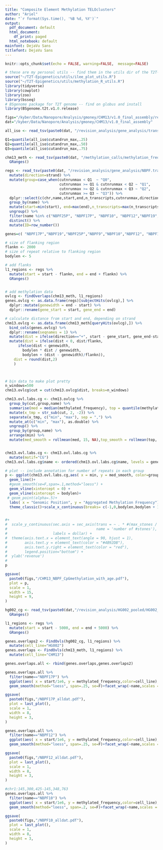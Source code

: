 ```yaml
---
title: "Composite Element Methylation TELOclusters"
author: "Ariel"
date: "`r format(Sys.time(), '%B %d, %Y')`"
output:
  pdf_document: default
  html_document:
    df_print: paged
  html_notebook: default
mainfont: DejaVu Sans
titlefont: DejaVu Sans
---
```


```r
knitr::opts_chunk$set(echo = FALSE, warning=FALSE,  message=FALSE)

# these are my personal utils -- find them in the utils dir of the T2T-Epigenetics git repo
source("~/T2T-Epigenetics/utils/ilee_plot_utils.R")
source("~/T2T-Epigenetics/utils/methylation_R_utils.R")
library(tidyverse)
library(cowplot)
library(zoo)
library(bsseq)
# BSgenome package for T2T genome -- find on globus and install
library(BSgenome.t2t.v1.0.release)

figs="/kyber/Data/Nanopore/Analysis/gmoney/CHM13/v1.0_final_assembly/revision_analysis/gene_analysis/figures"
dat="/kyber/Data/Nanopore/Analysis/gmoney/CHM13/v1.0_final_assembly"
```

```r

all_iso <- read_tsv(paste0(dat, "/revision_analysis/gene_analysis/transcripts.meth.and.cutandrun.bed")) 

Q1=quantile(all_iso$cutandrun_max,.25)
Q2=quantile(all_iso$cutandrun_max,.50)
Q3=quantile(all_iso$cutandrun_max,.75)

chm13_meth <- read_tsv(paste0(dat, "/methylation_calls/methylation_frequency_50kb_split.tsv")) %>%
  GRanges()

regs <- read_tsv(paste0(dat, "/revision_analysis/gene_analysis/NBPF.transcripts.meth.and.cutandrun_CGIstarts.bed"),col_names = c("chr", "start", "end", "name","strand", "n_transcripts","called_sites", "num","meth","cutnrunmax")) %>%
  mutate(direction=strand) %>%
  mutate(group=case_when(cutnrunmax < Q1  ~ "Q0", 
                         cutnrunmax >= Q1 & cutnrunmax < Q2 ~ "Q1",
                         cutnrunmax >= Q2 & cutnrunmax < Q3 ~ "Q2",
                         cutnrunmax >= Q3 ~ "Q3")) %>%
  dplyr::select(c(chr,name,start,end,n_transcripts,cutnrunmax,direction,group)) %>%
  group_by(name) %>%
  mutate(start=min(start), end=max(end),n_transcripts=max(n_transcripts),cutnrunmax=max(cutnrunmax)) %>%
  ungroup() %>%
  filter(name %in% c("NBPF25P", "NBPF17P", "NBPF10", "NBPF12","NBPF19", "NBPF1","NBPF15", "NBPF20", "NBPF26", "NBPF25P", "NBPF8", "NBPF8","NBPF11","NBPF9"))%>%
  distinct() %>%
  mutate(ID=row_number())

```

```r
genes=c( "NBPF17P","NBPF19","NBPF25P","NBPF9","NBPF10","NBPF12", "NBPF11", "NBPF15","NBPF20","NBPF26", "NBPF8", "NBPF1")

# size of flanking region
flankn <- 2000
# size of repeat relative to flanking region
bodylen <- 5

# add flanks
l1_regions <- regs %>%
  mutate(start = start - flankn, end = end + flankn) %>%
  GRanges()


# add methylation data
ovlcg <- findOverlaps(chm13_meth, l1_regions)
genes.ovlcg <- as.data.frame(regs)[subjectHits(ovlcg),] %>%
  dplyr::mutate(genewidth = end - start) %>%
  dplyr::rename(gene_start = start, gene_end = end) 

# calculate distance from start and end, depending on strand 
chm13.ovlcg <- as.data.frame(chm13_meth[queryHits(ovlcg),]) %>%
  bind_cols(genes.ovlcg) %>%
  dplyr::rename(seqnames = 1) %>%
  mutate(dist = ifelse(direction=="+", start - gene_start, gene_end-start)) %>%
  mutate(dist = ifelse(dist < 0, dist/flankn,
      ifelse(dist < genewidth,
        bodylen * dist / genewidth,
        bodylen + (dist - genewidth)/flankn)), 
    dist = round(dist,2)
    )



# bin data to make plot pretty
n_windows=500
chm13.ovlcg$cut = cut(chm13.ovlcg$dist, breaks=n_windows)

chm13.ovl.labs.cg <- chm13.ovlcg %>%
  group_by(cut,group,name) %>%
  summarise(med = median(methylated_frequency), top = quantile(methylated_frequency, 0.75), bot = quantile(methylated_frequency, 0.25), n_genes = length(methylated_frequency)) %>%
  mutate(x_tmp = str_sub(cut, 2, -2)) %>% 
  separate(x_tmp, c("min", "max"), sep = ",") %>% 
  mutate_at(c("min", "max"), as.double) %>%
  ungroup() %>%
  group_by(group,name) %>%
  arrange(min) %>%
  mutate(med_smooth = rollmean(med, 15, NA),top_smooth = rollmean(top, 10, NA),bot_smooth = rollmean(bot, 10, NA))


chm13.ovl.labs.cg <- chm13.ovl.labs.cg %>%
  mutate(motif="CG")
chm13.ovl.labs.cg$name <- ordered(chm13.ovl.labs.cg$name, levels = genes)

# plot -- include annotation for number of repeats in each group
p <- ggplot(chm13.ovl.labs.cg,aes( x = min, y = med_smooth, color=group), alpha=.5)+
  geom_line()+
  #geom_smooth(se=F,span=.1,method="loess") +
  geom_vline(xintercept = 0) +
  geom_vline(xintercept = bodylen)+
 # geom_point(alpha=.5)+
  labs( x = "Genomic Position", y = "Aggregated Methylation Frequency") +
  theme_classic()+scale_x_continuous(breaks= c(-1,0,bodylen,bodylen + 1), labels = c(paste0("-",flankn/1e3,"kb"),"Start","End",paste0("+",flankn/1e3,"kb")))+coord_cartesian(y=c(0,1))+facet_wrap(~name,ncol=3)


#+
#  scale_y_continuous(sec.axis = sec_axis(trans = ~ . * #(max_stones / max_revenue),
#                                         name = 'number of #stones'),
#                     labels = dollar) +
#  theme(axis.text.x = element_text(angle = 90, hjust = 1),
#        axis.text.y = element_text(color = "#4B92DB"),
#        axis.text.y.right = element_text(color = "red"),
#        legend.position="bottom") +
#  ylab('revenue')
#
p

ggsave(
  paste0(figs,"/CHM13_NBPF_CpGmethylation_with_age.pdf"),
  plot = p,
  scale = 1,
  width = 15,
  height = 9,
)
```

```r
hg002_cg <- read_tsv(paste0(dat,"/revision_analysis/HG002_pooled/HG002_CpG_methylationFrequency_pooled.tsv")) %>%
  GRanges()

l1_regions <- regs %>%
  mutate(start = start - 5000, end = end + 5000) %>%
  GRanges()

genes.overlaps2 <- FindOvls(hg002_cg, l1_regions) %>%
  mutate(cell_line="HG002")
genes.overlaps <- FindOvls(chm13_meth, l1_regions) %>%
  mutate(cell_line="CHM13")

genes.overlaps.all <- rbind(genes.overlaps,genes.overlaps2)

genes.overlaps.all %>%
  filter(name=="NBPF17P") %>%
  ggplot(aes( x = start/1e6, y = methylated_frequency,color=cell_line), alpha=.5)+
  geom_smooth(method="loess", span=.25, se=F)+facet_wrap(~name,scales = "free_x")+ylim(0,1)

ggsave(
  paste0(figs,"/NBPF17P_alldat.pdf"),
  plot = last_plot(),
  scale = 1,
  width = 8,
  height = 3,
)

genes.overlaps.all %>%
  filter(name=="NBPF12") %>%
  ggplot(aes( x = start/1e6, y = methylated_frequency,color=cell_line), alpha=.5)+
  geom_smooth(method="loess", span=.25, se=F)+facet_wrap(~name,scales = "free_x")+ylim(0,1)

ggsave(
  paste0(figs,"/NBPF12_alldat.pdf"),
  plot = last_plot(),
  scale = 1,
  width = 8,
  height = 3,
)

#chr1:145,300,425-145,348,763
genes.overlaps.all %>%
  filter(name=="NBPF10") %>%
  ggplot(aes( x = start/1e6, y = methylated_frequency,color=cell_line), alpha=.5)+
  geom_smooth(method="loess", span=.2, se=F)+facet_wrap(~name,scales = "free_x")+ylim(0,1)+coord_cartesian(xlim = c(145300425/1e6,145348763/1e6))

ggsave(
  paste0(figs,"/NBPF10_alldat.pdf"),
  plot = last_plot(),
  scale = 1,
  width = 8,
  height = 3,
)
```








